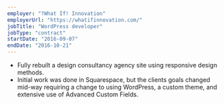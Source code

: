 ```yaml
---
employer: "?What If! Innovation"
employerUrl: "https://whatifinnovation.com/"
jobTitle: "WordPress developer"
jobType: "contract"
startDate: "2016-09-07"
endDate: "2016-10-21"
---
```


- Fully rebuilt a design consultancy agency site using responsive design methods.
- Initial work was done in Squarespace, but the clients goals changed mid-way requiring a change to using WordPress, a custom theme, and extensive use of Advanced Custom Fields.

